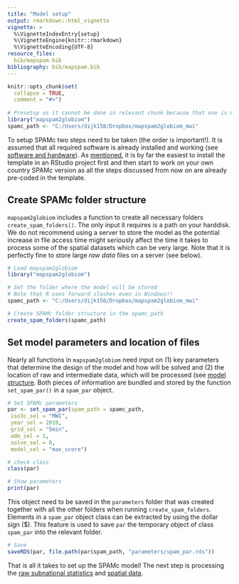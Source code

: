 ```yaml
---
title: "Model setup"
output: rmarkdown::html_vignette
vignette: >
  %\VignetteIndexEntry{setup}
  %\VignetteEngine{knitr::rmarkdown}
  %\VignetteEncoding{UTF-8}
resource_files:
  bib/mapspam.bib
bibliography: bib/mapspam.bib
---
```


```r
knitr::opts_chunk$set(
  collapse = TRUE,
  comment = "#>")
  
# Presetup as it cannot be done in relevant chunk because that one is not evaluated.
library("mapspam2globiom")
spamc_path <- "C:/Users/dijk158/Dropbox/mapspam2globiom_mwi"
```

To setup SPAMc two steps need to be taken (the order is important!). It is assumed that all required software is already installed and working (see [software and hardware](software.html)). As [mentioned](template.html), it is by far the easiest to install the template in an RStudio project first and then start to work on your own country SPAMc version as all the steps discussed from now on are already pre-coded in the template.

## Create SPAMc folder structure

`mapspam2globiom` includes a function to create all necessary folders `create_spam_folders()`. The only input it requires is a path on your harddisk. We do not recommend using a server to store the model as the potential increase in file access time might seriously affect the time it takes to process some of the spatial datasets which can be very large. Note that it is perfectly fine to store large *raw data* files on a server (see below). 

```r
# Load mapspam2globiom
library("mapspam2globiom")

# Set the folder where the model will be stored
# Note that R uses forward slashes even in Windows!!
spamc_path <- "C:/Users/dijk158/Dropbox/mapspam2globiom_mwi"

# Create SPAMc folder structure in the spamc_path
create_spam_folders(spamc_path)
```


## Set model parameters and location of files

Nearly all functions in `mapspam2globiom` need input on (1) key parameters that determine the design of the model and how will be solved and (2) the location of raw and intermediate data, which will be processed (see [model structure](model_structure.html). Both pieces of information are bundled and stored by the function `set_spam_par()` in a `spam_par` object. 

```r
# Set SPAMc parameters
par <- set_spam_par(spam_path = spamc_path,
 iso3c_sel = "MWI",
 year_sel = 2010,
 grid_sel = "5min",
 adm_sel = 1,
 solve_sel = 0,
 model_sel = "max_score")

# check class
class(par)

# Show parameters
print(par)
```

This object need to be saved in the `parameters` folder that was created together with all the other folders when running `create_spam_folders`. Elements in a `spam_par` object class can be extracted by using the dollar sign ($). This feature is used to save `par` the temporary object of class `spam_par` into the relevant folder.

```r
# Save 
saveRDS(par, file.path(par$spam_path, "parameters/spam_par.rds"))
```

That is all it takes to set up the SPAMc model! The next step is processing the [raw subnational statistics](process_subnat_stat.html) and [spatial data](process_spatial_data.html).
